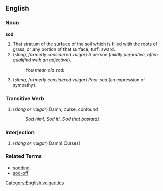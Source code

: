 ==English==

===Noun===

'''sod'''

#That stratum of the surface of the soil which is filled with the roots of grass, or any portion of that surface; turf; sward.
#(''slang, formerly considered vulgar'') A person (''mildly pejorative, often qualified with an adjective'').
#: ''You mean old sod!''
#(''slang, formerly considered vulgar'') ''Poor sod'' (an expression of sympathy).

===Transitive Verb===

#(''slang or vulgar'') Damn, curse, confound.
#:  ''Sod him!'', ''Sod it!'', ''Sod that bastard!''
 
===Interjection===

#(''slang or vulgar'') Damn!  Curses!

===Related Terms===
*[[sodding]]
*[[sod-off]]

[[Category:English vulgarities]]